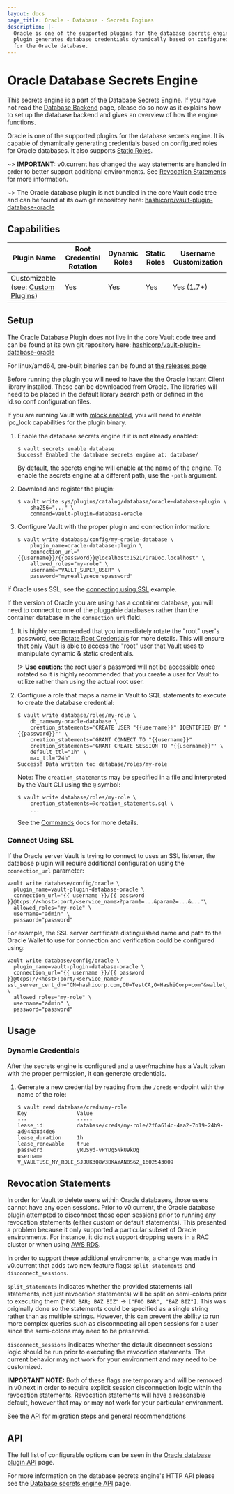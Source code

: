 ```yaml
---
layout: docs
page_title: Oracle - Database - Secrets Engines
description: |-
  Oracle is one of the supported plugins for the database secrets engine. This
  plugin generates database credentials dynamically based on configured roles
  for the Oracle database.
---
```


# Oracle Database Secrets Engine

This secrets engine is a part of the Database Secrets Engine. If you have not read the
[Database Backend](/docs/secrets/databases) page, please do so now as it explains how to set up the database backend and
gives an overview of how the engine functions.

Oracle is one of the supported plugins for the database secrets engine. It is capable of dynamically generating
credentials based on configured roles for Oracle databases. It also supports [Static Roles](/docs/secrets/databases#static-roles).

~> **IMPORTANT:** v0.current has changed the way statements are handled in order to better support additional
environments. See [Revocation Statements](/docs/secrets/databases/oracle#revocation-statements) for more information.

~> The Oracle database plugin is not bundled in the core Vault code tree and can be
found at its own git repository here:
[hashicorp/vault-plugin-database-oracle](https://github.com/hashicorp/vault-plugin-database-oracle)

## Capabilities

| Plugin Name                                                          | Root Credential Rotation | Dynamic Roles | Static Roles | Username Customization |
| -------------------------------------------------------------------- | ------------------------ | ------------- | ------------ | ---------------------- |
| Customizable (see: [Custom Plugins](/docs/secrets/databases/custom)) | Yes                      | Yes           | Yes          | Yes (1.7+)             |

## Setup

The Oracle Database Plugin does not live in the core Vault code tree and can be found
at its own git repository here: [hashicorp/vault-plugin-database-oracle](https://github.com/hashicorp/vault-plugin-database-oracle)

For linux/amd64, pre-built binaries can be found at [the releases page](https://releases.hashicorp.com/vault-plugin-database-oracle)

Before running the plugin you will need to have the the Oracle Instant Client
library installed. These can be downloaded from Oracle. The libraries will need to
be placed in the default library search path or defined in the ld.so.conf configuration files.

If you are running Vault with [mlock enabled](/docs/configuration#disable_mlock),
you will need to enable ipc_lock capabilities for the plugin binary.

1.  Enable the database secrets engine if it is not already enabled:

    ```shell
    $ vault secrets enable database
    Success! Enabled the database secrets engine at: database/
    ```

    By default, the secrets engine will enable at the name of the engine. To
    enable the secrets engine at a different path, use the `-path` argument.

1.  Download and register the plugin:

    ```shell
    $ vault write sys/plugins/catalog/database/oracle-database-plugin \
        sha256="..." \
        command=vault-plugin-database-oracle
    ```

1.  Configure Vault with the proper plugin and connection information:

    ```shell
    $ vault write database/config/my-oracle-database \
        plugin_name=oracle-database-plugin \
        connection_url="{{username}}/{{password}}@localhost:1521/OraDoc.localhost" \
        allowed_roles="my-role" \
        username="VAULT_SUPER_USER" \
        password="myreallysecurepassword"
    ```

If Oracle uses SSL, see the [connecting using SSL](/docs/secrets/databases/oracle#connect-using-ssl) example.

If the version of Oracle you are using has a container database, you will need to connect to one of the
pluggable databases rather than the container database in the `connection_url` field.

1. It is highly recommended that you immediately rotate the "root" user's password, see
   [Rotate Root Credentials](/api-docs/secret/databases#rotate-root-credentials) for more details.
   This will ensure that only Vault is able to access the "root" user that Vault uses to
   manipulate dynamic & static credentials.

   !> **Use caution:** the root user's password will not be accessible once rotated so it is highly
   recommended that you create a user for Vault to utilize rather than using the actual root user.

1. Configure a role that maps a name in Vault to SQL statements to execute to
   create the database credential:

   ```shell
   $ vault write database/roles/my-role \
       db_name=my-oracle-database \
       creation_statements='CREATE USER "{{username}}" IDENTIFIED BY "{{password}}"' \
       creation_statements='GRANT CONNECT TO "{{username}}"
       creation_statements='GRANT CREATE SESSION TO "{{username}}"' \
       default_ttl="1h" \
       max_ttl="24h"
   Success! Data written to: database/roles/my-role
   ```

   Note: The `creation_statements` may be specified in a file and interpreted by the Vault CLI using the `@` symbol:

   ```shell
   $ vault write database/roles/my-role \
       creation_statements=@creation_statements.sql \
       ...
   ```

   See the [Commands](/docs/commands#files) docs for more details.

### Connect Using SSL

If the Oracle server Vault is trying to connect to uses an SSL listener, the database
plugin will require additional configuration using the `connection_url` parameter:

```shell
vault write database/config/oracle \
  plugin_name=vault-plugin-database-oracle \
  connection_url='{{ username }}/{{ password }}@tcps://<host>:port/<service_name>?param1=...&param2=...&...'\
  allowed_roles="my-role" \
  username="admin" \
  password="password"
```

For example, the SSL server certificate distinguished name and path to the Oracle Wallet
to use for connection and verification could be configured using:

```shell
vault write database/config/oracle \
  plugin_name=vault-plugin-database-oracle \
  connection_url='{{ username }}/{{ password }}@tcps://<host>:port/<service_name>?ssl_server_cert_dn="CN=hashicorp.com,OU=TestCA,O=HashiCorp=com"&wallet_location="/etc/oracle/wallets"' \
  allowed_roles="my-role" \
  username="admin" \
  password="password"
```

## Usage

### Dynamic Credentials

After the secrets engine is configured and a user/machine has a Vault token with
the proper permission, it can generate credentials.

1.  Generate a new credential by reading from the `/creds` endpoint with the name
    of the role:

    ```text
    $ vault read database/creds/my-role
    Key                Value
    ---                -----
    lease_id           database/creds/my-role/2f6a614c-4aa2-7b19-24b9-ad944a8d4de6
    lease_duration     1h
    lease_renewable    true
    password           yRUSyd-vPYDg5NkU9kDg
    username           V_VAULTUSE_MY_ROLE_SJJUK3Q8W3BKAYAN8S62_1602543009
    ```

## Revocation Statements

In order for Vault to delete users within Oracle databases, those users cannot have any open sessions. Prior to v0.current,
the Oracle database plugin attempted to disconnect those open sessions prior to running any revocation statements
(either custom or default statements). This presented a problem because it only supported a particular
subset of Oracle environments. For instance, it did not support dropping users in a RAC cluster or when using
[AWS RDS](https://docs.aws.amazon.com/AmazonRDS/latest/UserGuide/Appendix.Oracle.CommonDBATasks.System.html#Appendix.Oracle.CommonDBATasks.DisconnectingSession).

In order to support these additional environments, a change was made in v0.current that adds two new feature flags:
`split_statements` and `disconnect_sessions`.

`split_statements` indicates whether the provided statements (all
statements, not just revocation statements) will be split on semi-colons prior to executing them
(`"FOO BAR; BAZ BIZ"` -> `["FOO BAR", "BAZ BIZ"]`. This was originally done so the statements could be specified as
a single string rather than as multiple strings. However, this can prevent the ability to run more complex queries
such as disconnecting all open sessions for a user since the semi-colons may need to be preserved.

`disconnect_sessions` indicates whether the default disconnect sessions logic should be run prior to executing the
revocation statements. The current behavior may not work for your environment and may need to be customized.

**IMPORTANT NOTE:** Both of these flags are temporary and will be removed in v0.next in order to require explicit
session disconnection logic within the revocation statements. Revocation statements will have a reasonable default,
however that may or may not work for your particular environment.

See the [API](/api/secret/databases/oracle#revocation-statements) for migration steps and general recommendations

## API

The full list of configurable options can be seen in the [Oracle database plugin
API](/api/secret/databases/oracle) page.

For more information on the database secrets engine's HTTP API please see the
[Database secrets engine API](/api/secret/databases) page.
